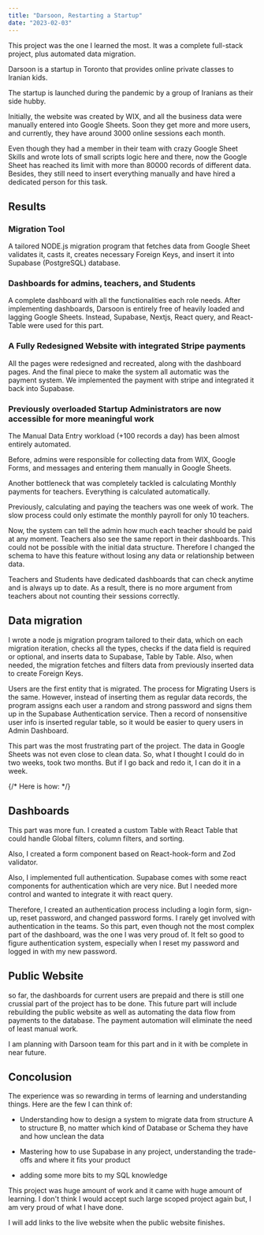 ```yaml
---
title: "Darsoon, Restarting a Startup"
date: "2023-02-03"
---
```




This project was the one I learned the most. It was a complete full-stack project, plus automated data migration.

Darsoon is a startup in Toronto that provides online private classes to Iranian kids.

The startup is launched during the pandemic by a group of Iranians as their side hubby.

Initially, the website was created by WIX, and all the business data were manually entered into Google Sheets. Soon they get more and more users, and currently, they have around 3000 online sessions each month.

Even though they had a member in their team with crazy Google Sheet Skills and wrote lots of small scripts logic here and there, now the Google Sheet has reached its limit with more than 80000 records of different data. Besides, they still need to insert everything manually and have hired a dedicated person for this task.

## Results

### Migration Tool

A tailored NODE.js migration program that fetches data from Google Sheet validates it, casts it, creates necessary Foreign Keys, and insert it into Supabase (PostgreSQL) database.

### Dashboards for admins, teachers, and Students

A complete dashboard with all the functionalities each role needs. After implementing dashboards, Darsoon is entirely free of heavily loaded and lagging Google Sheets. Instead, Supabase, Nextjs, React query, and React-Table were used for this part.

### A Fully Redesigned Website with integrated Stripe payments

All the pages were redesigned and recreated, along with the dashboard pages.
And the final piece to make the system all automatic was the payment system.
We implemented the payment with stripe and integrated it back into Supabase.

### Previously overloaded Startup Administrators are now accessible for more meaningful work

The Manual Data Entry workload (+100 records a day) has been almost entirely automated.

Before, admins were responsible for collecting data from WIX, Google Forms, and messages and entering them manually in Google Sheets.

Another bottleneck that was completely tackled is calculating Monthly payments for teachers. Everything is calculated automatically.

Previously, calculating and paying the teachers was one week of work. The slow process could only estimate the monthly payroll for only 10 teachers.

Now, the system can tell the admin how much each teacher should be paid at any moment. Teachers also see the same report in their dashboards. This could not be possible with the initial data structure. Therefore I changed the schema to have this feature without losing any data or relationship between data.

Teachers and Students have dedicated dashboards that can check anytime and is always up to date. As a result, there is no more argument from teachers about not counting their sessions correctly.

## Data migration

I wrote a node js migration program tailored to their data, which on each migration iteration, checks all the types, checks if the data field is required or optional, and inserts data to Supabase, Table by Table.
Also, when needed, the migration fetches and filters data from previously inserted data to create Foreign Keys.

Users are the first entity that is migrated. The process for Migrating Users is the same. However, instead of inserting them as regular data records, the program assigns each user a random and strong password and signs them up in the Supabase Authentication service. Then a record of nonsensitive user info is inserted regular table, so it would be easier to query users in Admin Dashboard.

This part was the most frustrating part of the project. The data in Google Sheets was not even close to clean data. So, what I thought I could do in two weeks, took two months. But if I go back and redo it, I can do it in a week.

{/* Here is how: */}

## Dashboards

This part was more fun. I created a custom Table with React Table that could handle Global filters, column filters, and sorting.

Also, I created a form component based on React-hook-form and Zod validator.

Also, I implemented full authentication.
Supabase comes with some react components for authentication which are very nice. But I needed more control and wanted to integrate it with react query.

Therefore, I created an authentication process including a login form, sign-up, reset password, and changed password forms. I rarely get involved with authentication in the teams. So this part, even though not the most complex part of the dashboard, was the one I was very proud of. It felt so good to figure authentication system, especially when I reset my password and logged in with my new password.

## Public Website

so far, the dashboards for current users are prepaid and there is still one crussial part of the project has to be done.
This future part will include rebuilding the public website as well as automating the data flow from payments to the database. The payment automation will eliminate the need of least manual work.

I am planning with Darsoon team for this part and in it with be complete in near future.

## Concolusion

The experience was so rewarding in terms of learning and understanding things. Here are the few I can think of:

- Understanding how to design a system to migrate data from structure A to structure B, no matter which kind of Database or Schema they have and how unclean the data

- Mastering how to use Supabase in any project, understanding the trade-offs and where it fits your product

- adding some more bits to my SQL knowledge

This project was huge amount of work and it came with huge amount of learning. I don't think I would accept such large scoped project again but, I am very proud of what I have done.

I will add links to the live website when the public website finishes.

